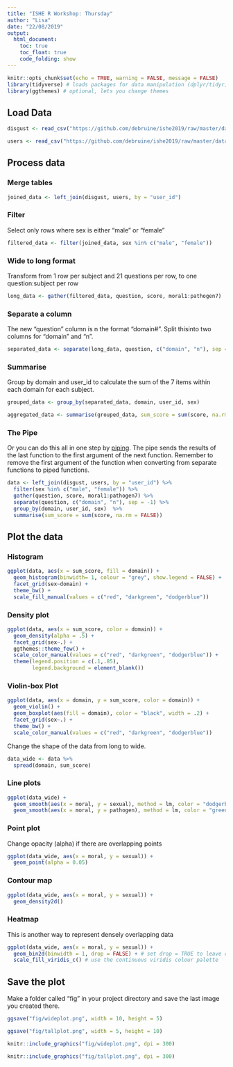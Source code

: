 ```yaml
---
title: "ISHE R Workshop: Thursday"
author: "Lisa"
date: "22/08/2019"
output: 
  html_document:
    toc: true
    toc_float: true
    code_folding: show
---
```


```r
knitr::opts_chunk$set(echo = TRUE, warning = FALSE, message = FALSE)
library(tidyverse) # loads packages for data manipulation (dplyr/tidyr) and visualisation (ggplot2)
library(ggthemes) # optional, lets you change themes
```

## Load Data

```r
disgust <- read_csv("https://github.com/debruine/ishe2019/raw/master/data/disgust.csv")

users <- read_csv("https://github.com/debruine/ishe2019/raw/master/data/users.csv")

```

## Process data

### Merge tables

```r
joined_data <- left_join(disgust, users, by = "user_id")
```

### Filter

Select only rows where sex is either "male" or "female"

```r
filtered_data <- filter(joined_data, sex %in% c("male", "female"))
```

### Wide to long format

Transform from 1 row per subject and 21 questions per row, to one question:subject per row

```r
long_data <- gather(filtered_data, question, score, moral1:pathogen7)
```

### Separate a column

The new "question" column is n the format "domain#". Split thisinto two columns for "domain" and "n".

```r
separated_data <- separate(long_data, question, c("domain", "n"), sep = -1)
```

### Summarise

Group by domain and user_id to calculate the sum of the 7 items within each domain for each subject.

```r
grouped_data <- group_by(separated_data, domain, user_id, sex)

aggregated_data <- summarise(grouped_data, sum_score = sum(score, na.rm = FALSE))

```

### The Pipe

Or you can do this all in one step by [piping](https://psyteachr.github.io/msc-data-skills/tidyr.html#pipes). The pipe sends the results of the last function to the first argument of the next function. Remember to remove the first argument of the function when converting from separate functions to piped functions.

```r
data <- left_join(disgust, users, by = "user_id") %>%
  filter(sex %in% c("male", "female")) %>%
  gather(question, score, moral1:pathogen7) %>%
  separate(question, c("domain", "n"), sep = -1) %>%
  group_by(domain, user_id, sex)  %>%
  summarise(sum_score = sum(score, na.rm = FALSE))

```

## Plot the data

### Histogram

```r
ggplot(data, aes(x = sum_score, fill = domain)) +
  geom_histogram(binwidth= 1, colour = "grey", show.legend = FALSE) +
  facet_grid(sex~domain) +
  theme_bw() +
  scale_fill_manual(values = c("red", "darkgreen", "dodgerblue"))
```

### Density plot

```r
ggplot(data, aes(x = sum_score, color = domain)) +
  geom_density(alpha = .5) +
  facet_grid(sex~.) +
  ggthemes::theme_few() +
  scale_color_manual(values = c("red", "darkgreen", "dodgerblue")) +
  theme(legend.position = c(.1,.85),
        legend.background = element_blank())
```

### Violin-box Plot

```r
ggplot(data, aes(x = domain, y = sum_score, color = domain)) +
  geom_violin() +
  geom_boxplot(aes(fill = domain), color = "black", width = .2) +
  facet_grid(sex~.) +
  theme_bw() +
  scale_color_manual(values = c("red", "darkgreen", "dodgerblue"))
```

Change the shape of the data from long to wide.

```r
data_wide <- data %>%
  spread(domain, sum_score)
```

### Line plots

```r
ggplot(data_wide) +
  geom_smooth(aes(x = moral, y = sexual), method = lm, color = "dodgerblue") +
  geom_smooth(aes(x = moral, y = pathogen), method = lm, color = "green")
```

### Point plot

Change opacity (alpha) if there are overlapping points

```r
ggplot(data_wide, aes(x = moral, y = sexual)) +
  geom_point(alpha = 0.05)
```

### Contour map

```r
ggplot(data_wide, aes(x = moral, y = sexual)) +
  geom_density2d()
```

### Heatmap

This is another way to represent densely overlapping data

```r
ggplot(data_wide, aes(x = moral, y = sexual)) +
  geom_bin2d(binwidth = 1, drop = FALSE) + # set drop = TRUE to leave cells with 0 count blank
  scale_fill_viridis_c() # use the continuous viridis colour palette
```



## Save the plot

Make a folder called "fig" in your project directory and save the last image you created there.

```r
ggsave("fig/wideplot.png", width = 10, height = 5)

ggsave("fig/tallplot.png", width = 5, height = 10)
```

```r
knitr::include_graphics("fig/wideplot.png", dpi = 300)
```

```r
knitr::include_graphics("fig/tallplot.png", dpi = 300)
```

